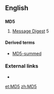 ==English==

==={{initialism}}===
'''MD5'''

# [[Message Digest]] 5

====Derived terms====
* [[MD5-summed]]

===External links===
* {{pedialite}}

[[et:MD5]]
[[zh:MD5]]